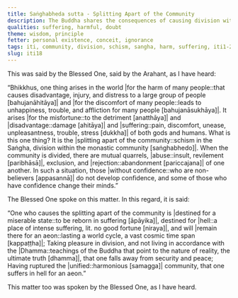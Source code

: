 ```yaml
---
title: Saṅghabheda sutta - Splitting Apart of the Community
description: The Buddha shares the consequences of causing division within the monastic community.
qualities: suffering, harmful, doubt
theme: wisdom, principle
fetter: personal existence, conceit, ignorance
tags: iti, community, division, schism, sangha, harm, suffering, iti1-27
slug: iti18
---
```


This was said by the Blessed One, said by the Arahant, as I have heard:

“Bhikkhus, one thing arises in the world |for the harm of many people::that causes disadvantage, injury, and distress to a large group of people [bahujanāhitāya]| and |for the discomfort of many people::leads to unhappiness, trouble, and affliction for many people [bahujanāsukhāya]|. It arises |for the misfortune::to the detriment [anatthāya]| and |disadvantage::damage [ahitāya]| and |suffering::pain, discomfort, unease, unpleasantness, trouble, stress [dukkha]| of both gods and humans. What is this one thing? It is the |splitting apart of the community::schism in the Saṅgha, division within the monastic community [saṅghabhedo]|. When the community is divided, there are mutual quarrels, |abuse::insult, revilement [paribhāsā]|, exclusion, and |rejection::abandonment [pariccajana]| of one another. In such a situation, those |without confidence::who are non-believers [appasannā]| do not develop confidence, and some of those who have confidence change their minds.”

The Blessed One spoke on this matter. In this regard, it is said:

“One who causes the splitting apart of the community is |destined for a miserable state::to be reborn in suffering [āpāyika]|,
destined for |hell::a place of intense suffering, lit. no good fortune [niraya]|, and will |remain there for an aeon::lasting a world cycle, a vast cosmic time span [kappaṭṭha]|;
Taking pleasure in division, and not living in accordance with the |Dhamma::teachings of the Buddha that point to the nature of reality, the ultimate truth [dhamma]|,
that one falls away from security and peace;
Having ruptured the |unified::harmonious [samagga]| community,
that one suffers in hell for an aeon.”

This matter too was spoken by the Blessed One, as I have heard.